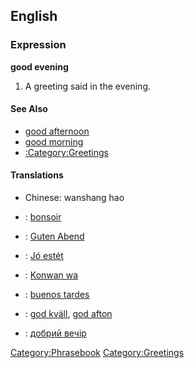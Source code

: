 ==English==

===Expression===
'''good evening'''
# A greeting said in the evening.

====See Also====
*[[good afternoon]]
*[[good morning]]
*[[:Category:Greetings]]

====Translations====
*Chinese: wanshang hao
*{{fr}}: [[bonsoir]]
*{{de}}: [[Guten Abend]]
*{{hu}}: [[Jó estét]]
*{{ja}}: [[Konwan wa]]
*{{es}}: [[buenos tardes]]
*{{sv}}: [[god kväll]], [[god afton]]
*{{ua}}: [[добрий вечір]]

[[Category:Phrasebook]]
[[Category:Greetings]]
